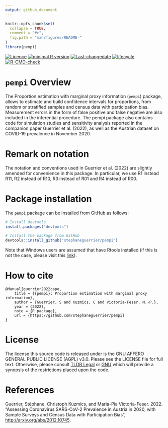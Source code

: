 ```yaml
---
output: github_document
---
```


<!-- README.md is generated from README.Rmd. Please edit that file -->

```r
knitr::opts_chunk$set(
  collapse = TRUE,
  comment = "#>",
  fig.path = "man/figures/README-"
)
library(pempi)
```

<!-- badges: start -->
[![Licence](https://img.shields.io/badge/licence-AGPL--3.0-blue.svg)](https://opensource.org/licenses/AGPL-3.0)
[![minimal R version](https://img.shields.io/badge/R%3E%3D-4.0.0-6666ff.svg)](https://cran.r-project.org/)
[![Last-changedate](https://img.shields.io/badge/last%20change-`r gsub('-', '--', Sys.Date())`-green.svg)](https://github.com/stephaneguerrier/pempi)
[![lifecycle](https://img.shields.io/badge/lifecycle-experimental-blue.svg)](https://www.tidyverse.org/lifecycle/#experimental)
[![R-CMD-check](https://github.com/stephaneguerrier/pempi/workflows/R-CMD-check/badge.svg)](https://github.com/stephaneguerrier/pempi/actions)
<!-- badges: end -->

# `pempi` Overview 

The Proportion estimation with marginal proxy information (`pempi`) package, allows to estimate and build confidence intervals for proportions, from random or stratified samples and census data with participation bias. Measurement errors in the form of false positive and false negative are also included in the inferential procedure. The pempi package also contains code for simulation studies and sensitivity analysis reported in the companion paper Guerrier et al. (2022), as well as the Austrian dataset on COVID-19 prevalence in November 2020.

# Remark on notation

The notation and conventions used in Guerrier et al. (2022) are slightly amended for convenience in this package. In particular, we use R1 instead R11, R2 instead of R10, R3 instead of R01 and R4 instead of R00.

# Package installation

The `pempi` package can be installed from GitHub as follows:

```r
# Install devtools
install.packages("devtools")

# Install the package from GitHub
devtools::install_github("stephaneguerrier/pempi")
```

Note that Windows users are assumed that have Rtools installed (if this is not the case, please visit this [link](https://cran.r-project.org/bin/windows/Rtools/)).

# How to cite

```{}
@Manual{guerrier2022cape,
    title = {{pempi}: Proportion estimation with marginal proxy information},
    author = {Guerrier, S and Kuzmics, C and Victoria-Feser, M.-P.},
    year = {2022},
    note = {R package},
    url = {https://github.com/stephaneguerrier/pempi}
}
```


# License

The license this source code is released under is the GNU AFFERO GENERAL PUBLIC LICENSE (AGPL) v3.0. Please see the LICENSE file for full text. Otherwise, please consult [TLDR Legal](https://tldrlegal.com/license/gnu-affero-general-public-license-v3-(agpl-3.0)) or [GNU](https://www.gnu.org/licenses/agpl-3.0.en.html) which will provide a synopsis of the restrictions placed upon the code.

# References

Guerrier, Stéphane, Christoph Kuzmics, and Maria-Pia Victoria-Feser. 2022. "Assessing Coronavirus SARS-CoV-2 Prevalence in Austria in 2020, with Sample Surveys and Census Data with Participation Bias", [http://arxiv.org/abs/2012.10745](http://arxiv.org/abs/2012.10745).

